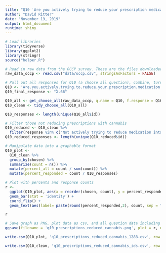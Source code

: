 ```yaml
---
title: "Q10 'Are you actively trying to reduce your prescription medication intake using cannabis? Please select all that apply.' (OCCP)"
author: "David Ritter"
date: "November 19, 2019"
output: html_document
runtime: shiny
---
```


```r
# Load libraries
library(tidyverse)
library(ggplot2)
library(stringr)
source("helper.R")
```

```r
# Read in raw data from the OCCP survey. These are the files downloaded from survey monkey saved as a .csv
raw_data_occp <- read.csv("data/occp.csv", stringsAsFactors = FALSE)
```

```r
# Pull out all responses for Q10 (a choose all question), combine, turn into a tidy data format for further processing then determine 'question n'
Q10 <- 'Are.you.actively.trying.to.reduce.your.prescription.medication.intake.using.cannabis..Please.select.all.that.apply.'
Q10_final_response <- "X.66"

Q10_all <- get_choose_all(raw_data_occp, q.name = Q10, f.response = Q10_final_response)
Q10_clean <- tidy_choose_all(Q10_all)

Q10_responses <- length(unique(Q10_all$id))
```

```r
# Filter those not reducing prescriptions with cannabis
Q10_reduced <- Q10_clean %>% 
  filter(response %in% c("Not actively trying to reduce medication intake"))
Q10_reduced_responses <- length(unique(Q10_reduced$id))
```

```r
# Manipulate data into a graphable format
Q10_plot <-
  Q10_clean %>%
  group_by(chosen) %>%
  summarize(count = n()) %>%
  mutate(percent_all = count / sum(count)) %>%
  mutate(percent_responded = count / Q10_responses)
```

```r
# Plot with percents and response counts
r <- 
  ggplot(Q10_plot, aes(x = reorder(chosen, count), y = percent_responded)) +
  geom_bar(stat = 'identity') +
  coord_flip() +
  geom_text(aes(label= paste(round(percent_responded,2), count, sep = "***")))

r
```

```r
# Save graph as PNG, plot data as csv, and all question data including response IDs as csv (save question n and N at end of plot file as "_x.x")
ggsave(filename = 'q10_prescriptions_reduced_cannabis.png', plot = r, device = 'png')

write.csv(Q10_plot, 'q10_prescriptions_reduced_cannabis_1288.csv', row.names = FALSE)

write.csv(Q10_clean, 'q10_prescriptions_reduced_cannabis_ids.csv', row.names = FALSE)
```